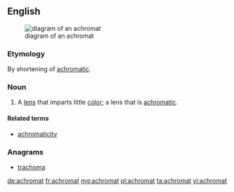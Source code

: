 ==English==
[[File:Achromat doublet en.svg|right|thumb|diagram of an achromat]]
===Etymology===
By shortening of [[achromatic]].

===Noun===
{{en-noun}}

# A [[lens]] that imparts little [[color]]; a lens that is [[achromatic]].

====Related terms====
* [[achromaticity]]

===Anagrams===
* [[trachoma#English|trachoma]]

[[de:achromat]]
[[fr:achromat]]
[[mg:achromat]]
[[pl:achromat]]
[[ta:achromat]]
[[vi:achromat]]